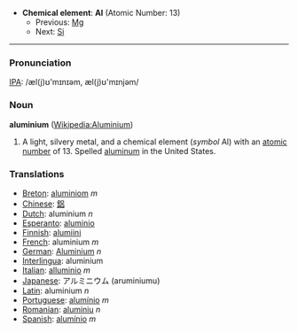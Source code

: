 *'''Chemical element''': '''Al''' (Atomic Number: 13)
**Previous: [[Magnesium|Mg]]
**Next: [[Silicon|Si]]
----
=== Pronunciation ===
[[IPA]]: /æl(j)ʊ'mɪnɪəm, æl(j)ʊ'mɪnjəm/

=== Noun ===
'''aluminium''' ([[en:Aluminium|Wikipedia:Aluminium]])

# A light, silvery metal, and a chemical element (''symbol'' Al) with an [[atomic number]] of 13.  Spelled [[aluminum]] in the United States.

===Translations===
*[[Breton]]: [[aluminiom]] ''m''
*[[Chinese]]: [[鋁]]
*[[Dutch]]: aluminium ''n''
*[[Esperanto]]: [[aluminio]]
*[[Finnish]]: [[alumiini]]
*[[French]]: aluminium ''m''
*[[German]]: [[Aluminium]] ''n''
*[[Interlingua]]: aluminium
*[[Italian]]: [[alluminio]] ''m''
*[[Japanese]]: アルミニウム (aruminiumu)
*[[Latin]]: aluminium ''n''
*[[Portuguese]]: [[alumínio]] ''m''
*[[Romanian]]: [[aluminiu]] ''n''
*[[Spanish]]: [[alumínio]] ''m''